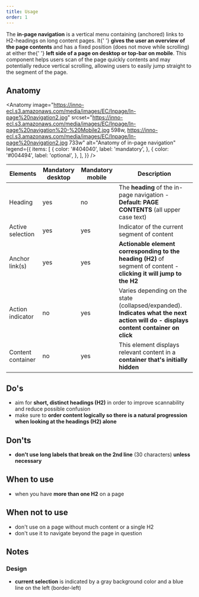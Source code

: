 ```yaml
---
title: Usage
order: 1
---
```



<Paragraph size="lead">
  The <strong>in-page navigation</strong> is a vertical menu containing
  (anchored) links to H2-headings on long content pages. It{' '}
  <strong>gives the user an overview of the page contents</strong> and has a
  fixed position (does not move while scrolling) at either the{' '}
  <strong>left side of a page on desktop or top-bar on mobile</strong>. This
  component helps users scan of the page quickly contents and may potentially
  reduce vertical scrolling, allowing users to easily jump straight to the
  segment of the page.
</Paragraph>

## Anatomy

<Anatomy
  image="https://inno-ecl.s3.amazonaws.com/media/images/EC/Inpage/In-page%20navigation2.jpg"
  srcset="https://inno-ecl.s3.amazonaws.com/media/images/EC/Inpage/In-page%20navigation%20-%20Mobile2.jpg 598w, https://inno-ecl.s3.amazonaws.com/media/images/EC/Inpage/In-page%20navigation2.jpg 733w"
  alt="Anatomy of in-page navigation"
  legend={{
    items: [
      {
        color: '#404040',
        label: 'mandatory',
      },
      {
        color: '#004494',
        label: 'optional',
      },
    ],
  }}
/>

| Elements          | Mandatory desktop | Mandatory mobile | Description                                                                                                                          |
| ----------------- | ----------------- | ---------------- | ------------------------------------------------------------------------------------------------------------------------------------ |
| Heading           | yes               | no               | The **heading** of the in-page navigation - **Default: PAGE CONTENTS** (all upper case text)                                         |
| Active selection  | yes               | yes              | Indicator of the current segment of content                                                                                          |
| Anchor link(s)    | yes               | yes              | **Actionable element corresponding to the heading (H2)** of segment of content - **clicking it will jump to the H2**                 |
| Action indicator  | no                | yes              | Varies depending on the state (collapsed/expanded). **Indicates what the next action will do - displays content container on click** |
| Content container | no                | yes              | This element displays relevant content in a **container that's initially hidden**                                                    |

## Do's

- aim for **short, distinct headings (H2)** in order to improve scannability and reduce possible confusion
- make sure to **order content logically so there is a natural progression when looking at the headings (H2) alone**

## Don'ts

- **don't use long labels that break on the 2nd line** (30 characters) **unless necessary**

## When to use

- when you have **more than one H2** on a page

## When not to use

- don't use on a page without much content or a single H2
- don't use it to navigate beyond the page in question

## Notes

### Design

- **current selection** is indicated by a gray background color and a blue line on the left (border-left)
